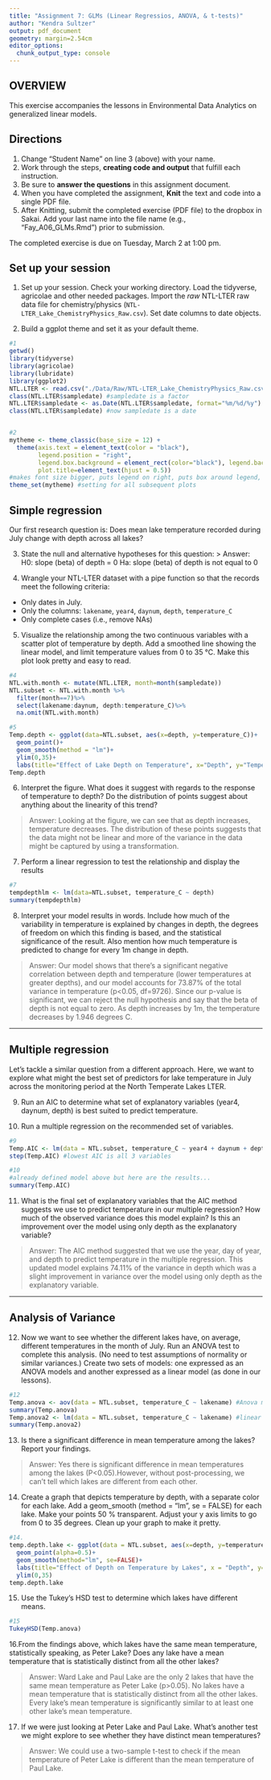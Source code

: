 ```yaml
---
title: "Assignment 7: GLMs (Linear Regressios, ANOVA, & t-tests)"
author: "Kendra Sultzer"
output: pdf_document
geometry: margin=2.54cm
editor_options: 
  chunk_output_type: console
---
```


## OVERVIEW

This exercise accompanies the lessons in Environmental Data Analytics on generalized linear models. 

## Directions
1. Change "Student Name" on line 3 (above) with your name.
2. Work through the steps, **creating code and output** that fulfill each instruction.
3. Be sure to **answer the questions** in this assignment document.
4. When you have completed the assignment, **Knit** the text and code into a single PDF file.
5. After Knitting, submit the completed exercise (PDF file) to the dropbox in Sakai. Add your last name into the file name (e.g., "Fay_A06_GLMs.Rmd") prior to submission.

The completed exercise is due on Tuesday, March 2 at 1:00 pm.

## Set up your session 
1. Set up your session. Check your working directory. Load the tidyverse, agricolae and other needed packages. Import the *raw* NTL-LTER raw data file for chemistry/physics (`NTL-LTER_Lake_ChemistryPhysics_Raw.csv`). Set date columns to date objects.

2. Build a ggplot theme and set it as your default theme.

```r
#1
getwd()
library(tidyverse)
library(agricolae)
library(lubridate)
library(ggplot2)
NTL.LTER <- read.csv("./Data/Raw/NTL-LTER_Lake_ChemistryPhysics_Raw.csv", stringsAsFactors = TRUE)
class(NTL.LTER$sampledate) #sampledate is a factor
NTL.LTER$sampledate <- as.Date(NTL.LTER$sampledate, format="%m/%d/%y")
class(NTL.LTER$sampledate) #now sampledate is a date


#2
mytheme <- theme_classic(base_size = 12) + 
  theme(axis.text = element_text(color = "black"), 
        legend.position = "right", 
        legend.box.background = element_rect(color="black"), legend.background = element_blank(),  
        plot.title=element_text(hjust = 0.5))
#makes font size bigger, puts legend on right, puts box around legend, centers title in middle
theme_set(mytheme) #setting for all subsequent plots

```

## Simple regression
Our first research question is: Does mean lake temperature recorded during July change with depth across all lakes?

3. State the null and alternative hypotheses for this question:
> Answer:
H0: slope (beta) of depth = 0
Ha: slope (beta) of depth is not equal to 0


4.  Wrangle your NTL-LTER dataset with a pipe function so that the records meet the following criteria: 
 * Only dates in July. 
 * Only the columns: `lakename`, `year4`, `daynum`, `depth`, `temperature_C`
 * Only complete cases (i.e., remove NAs)

5. Visualize the relationship among the two continuous variables with a scatter plot of temperature by depth. Add a smoothed line showing the linear model, and limit temperature values from 0 to 35 °C. Make this plot look pretty and easy to read.

```r
#4
NTL.with.month <- mutate(NTL.LTER, month=month(sampledate))
NTL.subset <- NTL.with.month %>%
  filter(month==7)%>%
  select(lakename:daynum, depth:temperature_C)%>%
  na.omit(NTL.with.month)

#5
Temp.depth <- ggplot(data=NTL.subset, aes(x=depth, y=temperature_C))+
  geom_point()+
  geom_smooth(method = "lm")+
  ylim(0,35)+
  labs(title="Effect of Lake Depth on Temperature", x="Depth", y="Temperature (C)")
Temp.depth

```


6. Interpret the figure. What does it suggest with regards to the response of temperature to depth? Do the distribution of points suggest about anything about the linearity of this trend?

> Answer: Looking at the figure, we can see that as depth increases, temperature decreases. The distribution of these points suggests that the data might not be linear and more of the variance in the data might be captured by using a transformation. 


7. Perform a linear regression to test the relationship and display the results

```r
#7
tempdepthlm <- lm(data=NTL.subset, temperature_C ~ depth)
summary(tempdepthlm)

```


8. Interpret your model results in words. Include how much of the variability in temperature is explained by changes in depth, the degrees of freedom on which this finding is based, and the statistical significance of the result. Also mention how much temperature is predicted to change for every 1m change in depth. 

> Answer: Our model shows that there's a significant negative correlation between depth and temperature (lower temperatures at greater depths), and our model accounts for 73.87% of the total variance in temperature (p<0.05, df=9726). Since our p-value is significant, we can reject the null hypothesis and say that the beta of depth is not equal to zero. As depth increases by 1m, the temperature decreases by 1.946 degrees C. 

---

## Multiple regression
Let's tackle a similar question from a different approach. Here, we want to explore what might the best set of predictors for lake temperature in July across the monitoring period at the North Temperate Lakes LTER. 


9. Run an AIC to determine what set of explanatory variables (year4, daynum, depth) is best suited to predict temperature.

10. Run a multiple regression on the recommended set of variables. 

```r
#9
Temp.AIC <- lm(data = NTL.subset, temperature_C ~ year4 + daynum + depth) 
step(Temp.AIC) #lowest AIC is all 3 variables

#10
#already defined model above but here are the results...
summary(Temp.AIC)


```

11. What is the final set of explanatory variables that the AIC method suggests we use to predict temperature in our multiple regression? How much of the observed variance does this model explain? Is this an improvement over the model using only depth as the explanatory variable?

> Answer: The AIC method suggested that we use the year, day of year, and depth to predict temperature in the multiple regression.  This updated model explains 74.11% of the variance in depth which was a slight improvement in variance over the model using only depth as the explanatory variable. 



---
## Analysis of Variance

12. Now we want to see whether the different lakes have, on average, different temperatures in the month of July. Run an ANOVA test to complete this analysis. (No need to test assumptions of normality or similar variances.) Create two sets of models: one expressed as an ANOVA models and another expressed as a linear model (as done in our lessons).

```r
#12
Temp.anova <- aov(data = NTL.subset, temperature_C ~ lakename) #Anova model
summary(Temp.anova)
Temp.anova2 <- lm(data = NTL.subset, temperature_C ~ lakename) #linear model
summary(Temp.anova2)

```

13. Is there a significant difference in mean temperature among the lakes? Report your findings. 

> Answer: Yes there is significant difference in mean temperatures among the lakes (P<0.05).However, without post-processing, we can't tell which lakes are different from each other.     



14. Create a graph that depicts temperature by depth, with a separate color for each lake. Add a geom_smooth (method = "lm", se = FALSE) for each lake. Make your points 50 % transparent. Adjust your y axis limits to go from 0 to 35 degrees. Clean up your graph to make it pretty. 

```r
#14.
temp.depth.lake <- ggplot(data = NTL.subset, aes(x=depth, y=temperature_C, color=lakename))+
  geom_point(alpha=0.5)+
  geom_smooth(method="lm", se=FALSE)+
  labs(title="Effect of Depth on Temperature by Lakes", x = "Depth", y="Temperature (C)", color="Lake Name")+
  ylim(0,35)
temp.depth.lake

```

15. Use the Tukey's HSD test to determine which lakes have different means.

```r
#15
TukeyHSD(Temp.anova)

```

16.From the findings above, which lakes have the same mean temperature, statistically speaking, as Peter Lake? Does any lake have a mean temperature that is statistically distinct from all the other lakes?

>Answer: Ward Lake and Paul Lake are the only 2 lakes that have the same mean temperature as Peter Lake (p>0.05).  No lakes have a mean temperature that is statistically distinct from all the other lakes.  Every lake's mean temperature is significantly similar to at least one other lake's mean temperature. 

 

17. If we were just looking at Peter Lake and Paul Lake. What's another test we might explore to see whether they have distinct mean temperatures? 

>Answer: We could use a two-sample t-test to check if the mean temperature of Peter Lake is different than the mean temperature of Paul Lake. 


